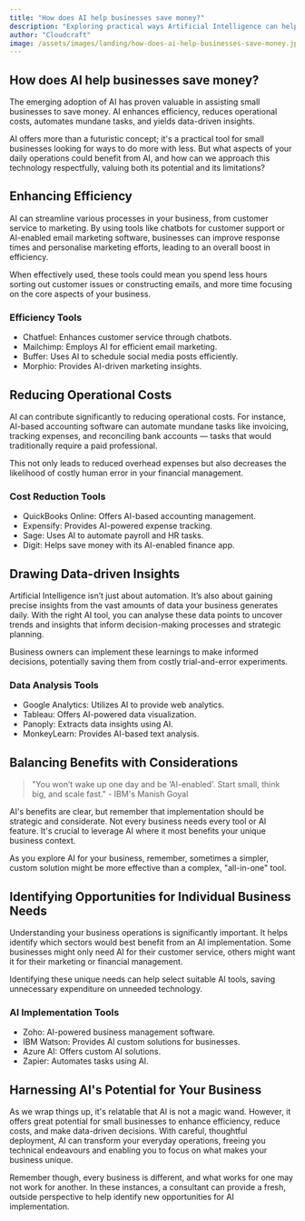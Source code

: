 ```yaml
---
title: "How does AI help businesses save money?"
description: "Exploring practical ways Artificial Intelligence can help small businesses reduce costs and improve efficiency."
author: "Cloudcraft"
image: /assets/images/landing/how-does-ai-help-businesses-save-money.jpg
---
```


## How does AI help businesses save money?

The emerging adoption of AI has proven valuable in assisting small businesses to save money. AI enhances 
efficiency, reduces operational costs, automates mundane tasks, and yields data-driven insights.

AI offers more than a futuristic concept; it's a practical tool for small businesses looking for ways to do more 
with less. But what aspects of your daily operations could benefit from AI, and how can we approach this technology respectfully, valuing both its potential and its limitations?

<ServicesBlurb />

## Enhancing Efficiency

AI can streamline various processes in your business, from customer service to marketing. By using tools like 
chatbots for customer support or AI-enabled email marketing software, businesses can improve response times 
and personalise marketing efforts, leading to an overall boost in efficiency.

When effectively used, these tools could mean you spend less hours sorting out customer issues or constructing emails, and more time focusing on the core aspects of your business.

### Efficiency Tools

 * Chatfuel: Enhances customer service through chatbots.
 * Mailchimp: Employs AI for efficient email marketing.
 * Buffer: Uses AI to schedule social media posts efficiently.
 * Morphio: Provides AI-driven marketing insights.

## Reducing Operational Costs

AI can contribute significantly to reducing operational costs. For instance, AI-based accounting software can automate mundane tasks like invoicing, tracking expenses, and reconciling bank accounts — tasks that would traditionally require a paid professional.

This not only leads to reduced overhead expenses but also decreases the likelihood of costly human error in your financial management.

### Cost Reduction Tools

 * QuickBooks Online: Offers AI-based accounting management.
 * Expensify: Provides AI-powered expense tracking.
 * Sage: Uses AI to automate payroll and HR tasks.
 * Digit: Helps save money with its AI-enabled finance app.

<GetStartedBlurb />

## Drawing Data-driven Insights

Artificial Intelligence isn’t just about automation. It’s also about gaining precise insights from 
the vast amounts of data your business generates daily. With the right AI tool, you can analyse these 
data points to uncover trends and insights that inform decision-making processes and strategic planning.

Business owners can implement these learnings to make informed decisions, potentially saving them from 
costly trial-and-error experiments.

### Data Analysis Tools

 * Google Analytics: Utilizes AI to provide web analytics.
 * Tableau: Offers AI-powered data visualization.
 * Panoply: Extracts data insights using AI.
 * MonkeyLearn: Provides AI-based text analysis.

## Balancing Benefits with Considerations

<blockquote tip>
"You won’t wake up one day and be ‘AI-enabled’. Start small, think big, and scale fast." - IBM's Manish Goyal
</blockquote>

AI's benefits are clear, but remember that implementation should be strategic and considerate. Not every 
business needs every tool or AI feature. It's crucial to leverage AI where it most benefits your unique business context.

As you explore AI for your business, remember, sometimes a simpler, custom solution might be more effective than a complex, "all-in-one" tool.

## Identifying Opportunities for Individual Business Needs

Understanding your business operations is significantly important. It helps identify which sectors would best benefit from an AI implementation. Some businesses might only need AI for their customer service, others might want it for their marketing or financial management.

Identifying these unique needs can help select suitable AI tools, saving unnecessary expenditure on unneeded technology.

### AI Implementation Tools

 * Zoho: AI-powered business management software.
 * IBM Watson: Provides AI custom solutions for businesses.
 * Azure AI: Offers custom AI solutions.
 * Zapier: Automates tasks using AI.

## Harnessing AI's Potential for Your Business

As we wrap things up, it's relatable that AI is not a magic wand. However, it offers great potential for small businesses to enhance efficiency, reduce costs, and make data-driven decisions. With careful, thoughtful deployment, AI can transform your everyday operations, freeing you technical endeavours and enabling you to focus on what makes your business unique.

Remember though, every business is different, and what works for one may not work for another. In these instances, a consultant can provide a fresh, outside perspective to help identify new opportunities for AI implementation.